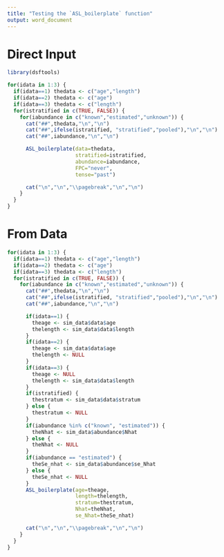 ```yaml
---
title: "Testing the `ASL_boilerplate` function"
output: word_document
---
```


# Direct Input

```r
library(dsftools)

for(idata in 1:3) {
  if(idata==1) thedata <- c("age","length")
  if(idata==2) thedata <- c("age")
  if(idata==3) thedata <- c("length")
  for(istratified in c(TRUE, FALSE)) {
    for(iabundance in c("known","estimated","unknown")) {
      cat("##",thedata,"\n","\n")
      cat("##",ifelse(istratified, "stratified","pooled"),"\n","\n")
      cat("##",iabundance,"\n","\n")

      ASL_boilerplate(data=thedata,
                      stratified=istratified,
                      abundance=iabundance,
                      FPC="never",
                      tense="past")

      cat("\n","\n","\\pagebreak","\n","\n")
    }
  }
}

```

\pagebreak

# From Data

```r
for(idata in 1:3) {
  if(idata==1) thedata <- c("age","length")
  if(idata==2) thedata <- c("age")
  if(idata==3) thedata <- c("length")
  for(istratified in c(TRUE, FALSE)) {
    for(iabundance in c("known","estimated","unknown")) {
      cat("##",thedata,"\n","\n")
      cat("##",ifelse(istratified, "stratified","pooled"),"\n","\n")
      cat("##",iabundance,"\n","\n")

      if(idata==1) {
        theage <- sim_data$data$age
        thelength <- sim_data$data$length
      }
      if(idata==2) {
        theage <- sim_data$data$age
        thelength <- NULL
      }
      if(idata==3) {
        theage <- NULL
        thelength <- sim_data$data$length
      }
      if(istratified) {
        thestratum <- sim_data$data$stratum
      } else {
        thestratum <- NULL
      }
      if(iabundance %in% c("known", "estimated")) {
        theNhat <- sim_data$abundance$Nhat
      } else {
        theNhat <- NULL
      }
      if(iabundance == "estimated") {
        theSe_nhat <- sim_data$abundance$se_Nhat
      } else {
        theSe_nhat <- NULL
      }
      ASL_boilerplate(age=theage,
                      length=thelength,
                      stratum=thestratum,
                      Nhat=theNhat,
                      se_Nhat=theSe_nhat)

      cat("\n","\n","\\pagebreak","\n","\n")
    }
  }
}


```
